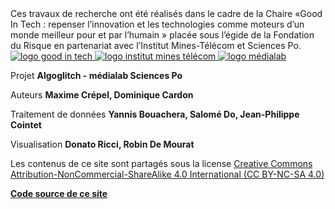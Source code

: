 
<div className="column">
Ces travaux de recherche ont été réalisés dans le cadre de la Chaire «Good In Tech : repenser l’innovation et les technologies comme moteurs d’un monde meilleur pour et par l’humain » placée sous l’égide de la Fondation du Risque en partenariat avec l’Institut Mines-Télécom et Sciences Po.

<div className="logos-container">
  <a target="blank" rel="noopener" href="https://www.goodintech.org/?lng=fr">
    <img src={goodInTech} alt="logo good in tech"/>
  </a>
  <a target="blank" rel="noopener" href="https://www.imt.fr/">
    <img src={mines} alt="logo institut mines télécom"/>
  </a>
  <a target="blank" rel="noopener" href="https://www.medialab.sciencespo.fr">
    <img src={medialab} alt="logo médialab"/>
  </a>
</div>
</div>

<div className="column">

Projet **Algoglitch - médialab Sciences Po**

Auteurs **Maxime Crépel, Dominique Cardon**

Traitement de données **Yannis Bouachera, Salomé Do, Jean-Philippe Cointet**

Visualisation **Donato Ricci, Robin De Mourat**

Les contenus de ce site sont partagés sous la license [Creative Commons Attribution-NonCommercial-ShareAlike 4.0 International (CC BY-NC-SA 4.0) ](https://creativecommons.org/licenses/by-nc-sa/4.0/)

**[Code source de ce site](https://github.com/medialab/carnet-algopresse)**

</div>